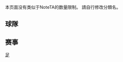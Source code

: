 {{CGroupH|name=烏茲別克足球會|desc=烏茲別克超級足球聯賽}}<noinclude>[[Category:體育公共轉換組模板|足{{SUBPAGENAME}}]]

本页面没有类似于NoteTA的数量限制。
請自行修改分類名。

</noinclude>
{{CItem|zh:乌兹别克斯坦; zh-hant:烏茲別克斯坦; zh-hans:乌兹别克斯坦; zh-cn:乌兹别克斯坦; zh-tw:烏茲別克; zh-hk:烏茲別克; zh-mo:烏茲別克斯坦; |original=Uzbekistan}}
<noinclude>

== 球隊 ==
</noinclude>
{{CItem|zh:塔什干棉农; zh-cn:塔什干棉农; zh-hk:柏克塔哥; zh-tw:塔什干棉農; |original=Pakhtakor Tashkent FK}}
{{CItem|zh:塔什干火车头; zh-cn:塔什干火车头; zh-hk:塔斯干火車頭; zh-tw:塔什干火車頭; |original=Lokomotiv Tashkent FK}}
{{CItem|zh:卡尔希-纳萨夫; zh-cn:纳萨夫; zh-hk:拿薩夫; zh-tw:拿薩夫; |original=FC Nasaf}}
{{CItem|zh:塔什干缔造者; zh-hans:本尤德科; zh-cn:缔造者; zh-hk:賓約哥; zh-tw:締造者; |original=FC Bunyodkor}}
{{CItem|zh:马沙尔; zh-hans:马沙尔; zh-hant:馬沙爾; zh-hk:馬沙爾; |original=FK Mash'al Mubarek}}
{{CItem|zh:阿尔马雷克; zh-hans:阿尔马雷克; zh-hant:奧馬里科; zh-hk:奧馬利克; |original=Olmaliq FK}}
{{CItem|zh:纳曼干新春; zh-hans:纳曼干新春; zh-hant:納巴赫; zh-hk:納夫巴賀; |original= Navbahor Namangan PFC}}
{{CItem|zh:费尔干纳石油工人; zh-hans:费尔干纳石油工人; zh-hant:聶菲慈; zh-hk:尼夫治; |original=Neftchi Farg'ona FK}}
{{CItem|zh:贝科博德冶金; zh-hans:贝科博德冶金; zh-hant:梅塔魯格; zh-hk:比克波德; |original=PFK Metallurg Bekabad}}
{{CItem|zh:撒马尔罕迪纳摩; zh-hans:撒马尔罕迪纳摩; zh-hant:撒馬爾罕戴拿模; zh-hk:撒馬爾罕戴拿模; |original=FK Dinamo Samarqand}}
{{CItem|zh:扎拉夫尚红沙; zh-hans:扎拉夫尚红沙; zh-hant:奇茲塔姆; zh-hk:基斯琴 |original=Qizilqum Zarafshon}}
{{CItem|zh:布哈拉; zh-hans:布哈拉; zh-hant:布克斯奧羅; zh-hk:布哈拉; |original=Buxoro FK}}
{{CItem|zh:吉扎克丝路; zh-hans:吉扎克丝路; zh-hant:索格迪亞納; zh-hk:蘇迪安拿吉扎; |original=PFK Sogdiana Jizzakh}}
{{CItem|zh:安集延; zh-hans:安集延; zh-hant:安集延; zh-hk:安迪贊; |original=FK Andijan}}
<noinclude>

== 赛事 ==
</noinclude>
{{CItem|zh:乌兹别克职业足球联赛; zh-hans:乌兹别克职业足球联赛; zh-hant:烏茲別克職業足球聯賽; zh-cn:乌兹别克斯坦职业足球联赛; |original=Uzbekistan Professional Football League }}
{{CItem|zh:乌兹别克甲级足球联赛; zh-hans:乌兹别克甲级足球联赛; zh-hant:烏茲別克甲級足球聯賽; zh-cn:乌兹别克斯坦甲级足球联赛; zh-hk:烏茲別克甲組足球聯賽; |original=Uzbekistan First League }}
{{CItem|zh:乌兹别克乙级足球联赛; zh-hans:乌兹别克乙级足球联赛; zh-hant:烏茲別克乙級足球聯賽; zh-cn:乌兹别克斯坦乙级足球联赛; zh-hk:烏茲別克乙組足球聯賽; |original=Uzbekistan Second League }}
{{CItem|zh:乌兹别克斯坦杯; zh-hans:乌兹别克杯; zh-hant:烏茲別克盃; zh-cn:乌兹别克斯坦杯; zh-hk:烏茲別克盃; |original=Uzbekistan Cup }}
<noinclude>
</noinclude>{{CGroupF}}